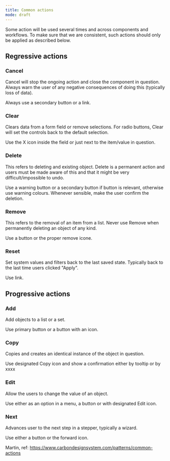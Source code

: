 ```yaml
---
title: Common actions
mode: draft
---
```


Some action will be used several times and across components and workflows. To make sure that we are consistent, such actions should only be applied as described below.

## Regressive actions

### Cancel

Cancel will stop the ongoing action and close the component in question. Always warn the user of any negative consequences of doing this (typically loss of data).

Always use a secondary button or a link.

### Clear

Clears data from a form field or remove selections. For radio buttons, Clear will set the controls back to the default selection.

Use the X icon inside the field or just next to the item/value in question.

### Delete

This refers to deleting and existing object. Delete is a permanent action and users must be made aware of this and that it might be very difficult/impossible to undo.

Use a warning button or a secondary button if button is relevant, otherwise use warning colours. Whenever sensible, make the user confirm the deletion.

### Remove

This refers to the removal of an item from a list. Never use Remove when permanently deleting an object of any kind.

Use a button or the proper remove icone.

### Reset

Set system values and filters back to the last saved state. Typically back to the last time users clicked "Apply".

Use link.

## Progressive actions

### Add


Add objects to a list or a set.

Use primary button or a button with an icon.

### Copy

Copies and creates an identical instance of the object in question.

Use designated Copy icon and show a confirmation either by tooltip or by xxxx

### Edit

Allow the users to change the value of an object.

Use either as an option in a menu, a button or with designated Edit icon.

### Next

Advances user to the next step in a stepper, typically a wizard.

Use either a button or the forward icon.



Martin, ref: https://www.carbondesignsystem.com/patterns/common-actions
